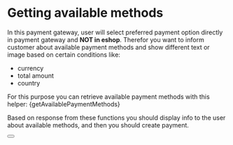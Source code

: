 
# Getting available methods

In this payment gateway, user will select preferred payment option directly in payment gateway and **NOT in eshop**.
Therefor you want to inform customer about available payment methods and show different text or image based on certain conditions like:
- currency
- total amount
- country

For this purpose you can retrieve available payment methods with this helper:
<CodeBlock language="python">{getAvailablePaymentMethods}</CodeBlock>

Based on response from these functions you should display info to the user about available methods, 
and then you should create payment.

<Button label="See full API reference" link="/docs/api/get-methods"/>